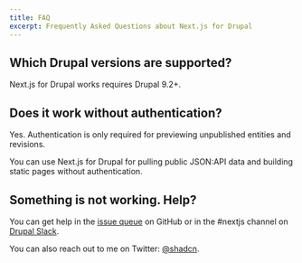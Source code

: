 ```yaml
---
title: FAQ
excerpt: Frequently Asked Questions about Next.js for Drupal
---
```


## Which Drupal versions are supported?

Next.js for Drupal works requires Drupal 9.2+.

## Does it work without authentication?

Yes. Authentication is only required for previewing unpublished entities and revisions.

You can use Next.js for Drupal for pulling public JSON:API data and building static pages without authentication.

## Something is not working. Help?

You can get help in the [issue queue](https://github.com/chapter-three/next-drupal/issues) on GitHub or in the #nextjs channel on [Drupal Slack](https://drupal.slack.com/archives/C01E36BMU72).

You can also reach out to me on Twitter: [@shadcn](https://twitter.com/shadcn).
